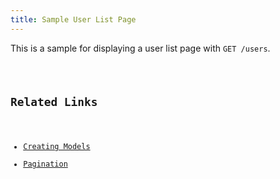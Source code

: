 ```yaml
---
title: Sample User List Page
---
```



This is a sample for displaying a user list page with `GET /users`.

<Code code={sampleCode} lang="astro" title="src/pages/users/index.astro" />

## Related Links

- [Creating Models](../guides/models)
- [Pagination](../guides/pagination)

